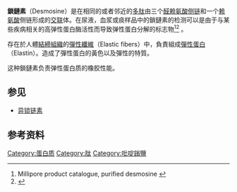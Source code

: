 {{Chembox
| NameEn = Desmosine
| ImageFile = Desmosine Structural Formulae V.1.svg
| ImageSize = 280px
| IUPACName = 4-(4-amino-4-carboxybutyl)-1-(5-amino-5-carboxypentyl)-3,5-bis(3-amino-3-carboxypropyl)pyridinium
| OtherNames = 
| Section1 = {{Chembox Identifiers
| CASNo = 11003-57-9
| CASNo_Ref = {{cascite|correct|CAS}}
|  PubChem  =  25435
|  SMILES  =  |  ChemSpiderID_Ref  = {{chemspidercite|changed|chemspider}}|  ChemSpiderID  =  13085543
|  StdInChI_Ref  = {{stdinchicite|correct|chemspider}}|  StdInChI  =  1S/C24H39N5O8/c25-17(21(30)31)5-1-2-11-29-12-14(7-9-19(27)23(34)35)16(4-3-6-18(26)22(32)33)15(13-29)8-10-20(28)24(36)37/h12-13,17-20H,1-11,25-28H2,(H3-,30,31,32,33,34,35,36,37)/p+1
|  StdInChIKey_Ref  = {{stdinchicite|changed|chemspider}}|  StdInChIKey  =  VEVRNHHLCPGNDU-MUGJNUQGSA-O
|  UNII_Ref  = {{fdacite|changed|FDA}}|  UNII  =  4MOL2J0TLY

}}
| Section2 = {{Chembox Properties
| C = 24 | H = 40 | N = 5 | O = 8
| Formula = 
| MolarMass = 
| Appearance = 
| Density = 
| MeltingPt = 
| BoilingPt = 
| Solubility = }}
| Section3 = {{Chembox Hazards
| MainHazards = 
| FlashPt = 
| Autoignition = }}
}}
'''鎖鏈素'''（Desmosine）是在相同的或者邻近的[[多肽|多肽]]由三个[[阿離胺酸|醛赖氨酸]][[侧链|侧链]]和一个[[赖氨酸|赖氨酸]]侧链形成的[[交联|交联]]体。在尿液，血浆或痰样品中的鎖鏈素的检测可以是由于与某些疾病相关的高弹性蛋白酶活性而导致弹性蛋白分解的标志物<ref>Millipore product catalogue, purified desmosine {{cite web |url=http://www.millipore.com/catalogue/item/263275-5mg |title=存档副本 |accessdate=2014-02-19 |deadurl=yes |archiveurl=https://web.archive.org/web/20140224040311/http://www.millipore.com/catalogue/item/263275-5mg |archivedate=2014-02-24 }}</ref><ref>{{Cite journal
 | pmid = 21621489
| year = 2011
| author1 = Ma
| first1 = S
| title = Quantitation of desmosine and isodesmosine in urine, plasma, and sputum by LC-MS/MS as biomarkers for elastin degradation
| journal = Journal of Chromatography B
| volume = 879
| issue = 21
| pages = 1893–8
| last2 = Turino
| first2 = G. M.
| last3 = Lin
| first3 = Y. Y.
| doi = 10.1016/j.jchromb.2011.05.011
}}</ref>
。

存在於人體[[結締組織|結締組織]]的[[彈性纖維|彈性纖維]]（Elastic fibers）中，負責組成[[彈性蛋白|彈性蛋白]]（Elastin）。造成了彈性蛋白的黃色以及彈性的特質。

这种鎖鏈素负责弹性蛋白质的橡胶性能。

==参见==
*[[异锁链素|异锁链素]]

== 参考资料 ==
{{reflist}}

{{蛋白质一级结构}}

[[Category:蛋白质|Category:蛋白质]]
[[Category:肽|Category:肽]]
[[Category:吡啶鎓鹽|Category:吡啶鎓鹽]]